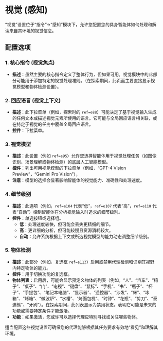 # 视觉 (感知)

“视觉”设置位于“指令”->“感知”模块下，允许您配置您的具身智能体如何处理和解读来自其环境的视觉信息。

## 配置选项

### 1. 核心指令 (视觉焦点)

- **描述**：虽然主要的核心指令定义了整体行为，但如果可用，视觉模块中的此部分可能用于添加特定的视觉处理准则。（在探索期间，此页面主要直接显示视觉模型和物体检测设置）。

### 2. 回应语言 (视觉上下文)

- **描述**：此下拉菜单（例如，探索时的 `ref=e88`）可能决定了基于视觉输入生成的任何文本或描述视觉元素所使用的语言。它可能与全局回应语言相关联，或在特定于视觉的任务中覆盖全局回应语言。
- **控件**：下拉菜单。

### 3. 视觉模型

- **描述**：此设置（例如 `ref=e95`）允许您选择智能体用于视觉处理任务（如图像识别、场景理解或物体检测）的底层人工智能模型。
- **控件**：列出可用视觉模型的下拉菜单（例如，“GPT-4 Vision Preview”，“Gemini Pro Vision”）。
- **注意**：模型的选择会显著影响智能体的视觉能力、准确性和处理速度。

### 4. 细节级别

- **描述**：此选项（例如，`ref=e104` 代表“低”，`ref=e107` 代表“高”，`ref=e110` 代表“自动”）控制智能体在分析视觉输入时追求的细节级别。
- **控件**：单选按钮或选择组。
    - **低**：处理速度较快，但可能会丢失更精细的细节。
    - **高**：更详细的分析，但可能较慢且资源消耗较大。
    - **自动**：允许系统根据上下文或所选视觉模型的能力动态调整细节级别。

### 5. 物体检测

- **描述**：此部分（例如，复选框 `ref=e113`）启用或禁用代理检测和识别其视野内特定物体的能力。
- **控件**：用于切换功能的复选框。
- **物体列表**：启用后，可能会显示预定义物体的列表（例如，“人”、“汽车”、“椅子”、“桌子”、“门”、“电视”、“键盘”、“鼠标”、“手机”、“书”、“瓶子”、“杯子”、“手提包”、“笔记本电脑”、“显示器”、“遥控器”、“沙发”、“床”、“冰箱”、“烤箱”、“微波炉”、“水槽”、“烤面包机”、“时钟”、“花瓶”、“剪刀”、“泰迪熊”、“牙刷”）。在探索期间，此列表显示为禁用状态，表明它可能是未来的功能或需要特定条件才能激活。
- **功能**：如果激活，您或许可以选择代理应特别寻找或关注哪些物体。

适当配置这些视觉设置可确保您的代理能够根据其任务要求有效地“看见”和理解其环境。
